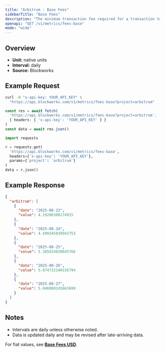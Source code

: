 ```yaml
---
title: "Arbitrum : Base Fees"
sidebarTitle: "Base Fees"
description: "The minimum transaction fee required for a transaction to be included in a block"
openapi: "GET /v1/metrics/fees-base"
mode: "wide"
---
```


## Overview

- **Unit:** native units
- **Interval:** daily
- **Source:** Blockworks

## Example Request

<CodeGroup>

```bash cURL
curl -H "x-api-key: YOUR_API_KEY" \
  "https://api.blockworks.com/v1/metrics/fees-base?project=arbitrum"
```

```typescript TypeScript
const res = await fetch(
  'https://api.blockworks.com/v1/metrics/fees-base?project=arbitrum',
  { headers: { 'x-api-key': 'YOUR_API_KEY' } }
)
const data = await res.json()
```

```python Python
import requests

r = requests.get(
  'https://api.blockworks.com/v1/metrics/fees-base',
  headers={'x-api-key': 'YOUR_API_KEY'},
  params={'project': 'arbitrum'}
)
data = r.json()
```

</CodeGroup>

## Example Response

```json
{
  "arbitrum": [
    {
      "date": "2025-08-23",
      "value": 4.19206300274915
    },
    {
      "date": "2025-08-24",
      "value": 4.499345839942753
    },
    {
      "date": "2025-08-25",
      "value": 5.385824830645766
    },
    {
      "date": "2025-08-26",
      "value": 5.074732140156794
    },
    {
      "date": "2025-08-27",
      "value": 5.046080245663699
    }
  ]
}
```

## Notes
- Intervals are daily unless otherwise noted.
- Data is updated daily and may be revised after late-arriving data.


<Note>For fiat values, see **[Base Fees USD](./fees-base-usd)**.</Note>